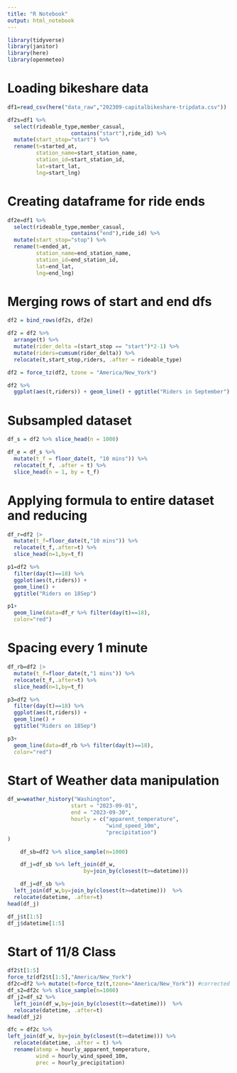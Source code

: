 ```yaml
---
title: "R Notebook"
output: html_notebook
---
```


```r
library(tidyverse)
library(janitor)
library(here)
library(openmeteo)
```

# Loading bikeshare data
```r
df1=read_csv(here("data_raw","202309-capitalbikeshare-tripdata.csv"))
```

```r
df2s=df1 %>% 
  select(rideable_type,member_casual,
                    contains("start"),ride_id) %>% 
  mutate(start_stop="start") %>%
  rename(t=started_at,
         station_name=start_station_name,
         station_id=start_station_id,
         lat=start_lat,
         lng=start_lng)
```

# Creating dataframe for ride ends
```r
df2e=df1 %>% 
  select(rideable_type,member_casual,
                    contains("end"),ride_id) %>% 
  mutate(start_stop="stop") %>%
  rename(t=ended_at,
         station_name=end_station_name,
         station_id=end_station_id,
         lat=end_lat,
         lng=end_lng)
```

# Merging rows of start and end dfs
```r
df2 = bind_rows(df2s, df2e)
```


```r
df2 = df2 %>%
  arrange(t) %>%
  mutate(rider_delta =(start_stop == "start")*2-1) %>%
  mutate(riders=cumsum(rider_delta)) %>%
  relocate(t,start_stop,riders, .after = rideable_type)
```

```r
df2 = force_tz(df2, tzone = "America/New_York")
```

```r
df2 %>%
  ggplot(aes(t,riders)) + geom_line() + ggtitle("Riders in September")
```

# Subsampled dataset
```r
df_s = df2 %>% slice_head(n = 1000)
```

```r
df_e = df_s %>%
  mutate(t_f = floor_date(t, "10 mins")) %>%
  relocate(t_f, .after = t) %>%
  slice_head(n = 1, by = t_f)
```

# Applying formula to entire dataset and reducing
```r
df_r=df2 |>
  mutate(t_f=floor_date(t,"10 mins")) %>%
  relocate(t_f,.after=t) %>%
  slice_head(n=1,by=t_f)
```

```r
p1=df2 %>% 
  filter(day(t)==18) %>%
  ggplot(aes(t,riders)) +
  geom_line() +
  ggtitle("Riders on 18Sep")
```

```r
p1+
  geom_line(data=df_r %>% filter(day(t)==18),
  color="red")
```

# Spacing every 1 minute
```r
df_rb=df2 |>
  mutate(t_f=floor_date(t,"1 mins")) %>%
  relocate(t_f,.after=t) %>%
  slice_head(n=1,by=t_f)

```

```r
p3=df2 %>% 
  filter(day(t)==18) %>%
  ggplot(aes(t,riders)) +
  geom_line() +
  ggtitle("Riders on 18Sep")
```

```r
p3+
  geom_line(data=df_rb %>% filter(day(t)==18),
  color="red")
```

# Start of Weather data manipulation
```r
df_w=weather_history("Washington",
                    start = "2023-09-01",
                    end = "2023-09-30",
                    hourly = c("apparent_temperature",
                               "wind_speed_10m",
                               "precipitation")
)
```

```r
    df_sb=df2 %>% slice_sample(n=1000)
```
```r
    df_j=df_sb %>% left_join(df_w,
                        by=join_by(closest(t>=datetime)))
```
```r
    df_j=df_sb %>% 
  left_join(df_w,by=join_by(closest(t>=datetime)))  %>%
  relocate(datetime, .after=t)
head(df_j)
```

```r
df_j$t[1:5]
df_j$datetime[1:5]
```
# Start of 11/8 Class
```r
df2$t[1:5]
force_tz(df2$t[1:5],"America/New_York")
df2c=df2 %>% mutate(t=force_tz(t,tzone="America/New_York")) #corrected
df_s2=df2c %>% slice_sample(n=1000)
df_j2=df_s2 %>% 
  left_join(df_w,by=join_by(closest(t>=datetime)))  %>%
  relocate(datetime, .after=t)
head(df_j2)
```

```r
dfc = df2c %>%
left_join(df_w, by=join_by(closest(t>=datetime))) %>%
  relocate(datetime, .after = t) %>%
  rename(atemp = hourly_apparent_temperature,
         wind = hourly_wind_speed_10m,
         prec = hourly_precipitation)
```
